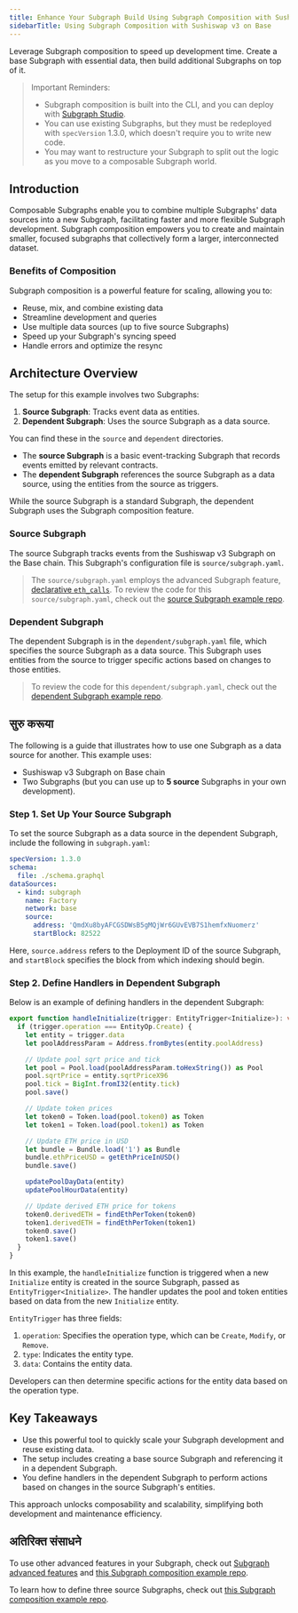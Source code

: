 ```yaml
---
title: Enhance Your Subgraph Build Using Subgraph Composition with Sushiswap v3 on Base
sidebarTitle: Using Subgraph Composition with Sushiswap v3 on Base
---
```


Leverage Subgraph composition to speed up development time. Create a base Subgraph with essential data, then build additional Subgraphs on top of it.

> Important Reminders:
>
> - Subgraph composition is built into the CLI, and you can deploy with [Subgraph Studio](https://thegraph.com/studio/).
> - You can use existing Subgraphs, but they must be redeployed with `specVersion` 1.3.0, which doesn't require you to write new code.
> - You may want to restructure your Subgraph to split out the logic as you move to a composable Subgraph world.

## Introduction

Composable Subgraphs enable you to combine multiple Subgraphs' data sources into a new Subgraph, facilitating faster and more flexible Subgraph development. Subgraph composition empowers you to create and maintain smaller, focused subgraphs that collectively form a larger, interconnected dataset.

### Benefits of Composition

Subgraph composition is a powerful feature for scaling, allowing you to:

- Reuse, mix, and combine existing data
- Streamline development and queries
- Use multiple data sources (up to five source Subgraphs)
- Speed up your Subgraph's syncing speed
- Handle errors and optimize the resync

## Architecture Overview

The setup for this example involves two Subgraphs:

1. **Source Subgraph**: Tracks event data as entities.
2. **Dependent Subgraph**: Uses the source Subgraph as a data source.

You can find these in the `source` and `dependent` directories.

- The **source Subgraph** is a basic event-tracking Subgraph that records events emitted by relevant contracts.
- The **dependent Subgraph** references the source Subgraph as a data source, using the entities from the source as triggers.

While the source Subgraph is a standard Subgraph, the dependent Subgraph uses the Subgraph composition feature.

### Source Subgraph

The source Subgraph tracks events from the Sushiswap v3 Subgraph on the Base chain. This Subgraph's configuration file is `source/subgraph.yaml`.

> The `source/subgraph.yaml` employs the advanced Subgraph feature, [declarative `eth_calls`](https://thegraph.com/docs/en/subgraphs/developing/creating/advanced/#declared-eth_call). To review the code for this `source/subgraph.yaml`, check out the [source Subgraph example repo](https://github.com/incrypto32/subgraph-composition-sample-subgraph/blob/a5f13cb4b961f92d5c5631dca589c54feb1c0a19/source/subgraph.yaml).

### Dependent Subgraph

The dependent Subgraph is in the `dependent/subgraph.yaml` file, which specifies the source Subgraph as a data source. This Subgraph uses entities from the source to trigger specific actions based on changes to those entities.

> To review the code for this `dependent/subgraph.yaml`, check out the [dependent Subgraph example repo](https://github.com/incrypto32/subgraph-composition-sample-subgraph/blob/main/dependant/subgraph.yaml).

## सुरु करूया

The following is a guide that illustrates how to use one Subgraph as a data source for another. This example uses:

- Sushiswap v3 Subgraph on Base chain
- Two Subgraphs (but you can use up to **5 source** Subgraphs in your own development).

### Step 1. Set Up Your Source Subgraph

To set the source Subgraph as a data source in the dependent Subgraph, include the following in `subgraph.yaml`:

```yaml
specVersion: 1.3.0
schema:
  file: ./schema.graphql
dataSources:
  - kind: subgraph
    name: Factory
    network: base
    source:
      address: 'QmdXu8byAFCGSDWsB5gMQjWr6GUvEVB7S1hemfxNuomerz'
      startBlock: 82522
```

Here, `source.address` refers to the Deployment ID of the source Subgraph, and `startBlock` specifies the block from which indexing should begin.

### Step 2. Define Handlers in Dependent Subgraph

Below is an example of defining handlers in the dependent Subgraph:

```typescript
export function handleInitialize(trigger: EntityTrigger<Initialize>): void {
  if (trigger.operation === EntityOp.Create) {
    let entity = trigger.data
    let poolAddressParam = Address.fromBytes(entity.poolAddress)

    // Update pool sqrt price and tick
    let pool = Pool.load(poolAddressParam.toHexString()) as Pool
    pool.sqrtPrice = entity.sqrtPriceX96
    pool.tick = BigInt.fromI32(entity.tick)
    pool.save()

    // Update token prices
    let token0 = Token.load(pool.token0) as Token
    let token1 = Token.load(pool.token1) as Token

    // Update ETH price in USD
    let bundle = Bundle.load('1') as Bundle
    bundle.ethPriceUSD = getEthPriceInUSD()
    bundle.save()

    updatePoolDayData(entity)
    updatePoolHourData(entity)

    // Update derived ETH price for tokens
    token0.derivedETH = findEthPerToken(token0)
    token1.derivedETH = findEthPerToken(token1)
    token0.save()
    token1.save()
  }
}
```

In this example, the `handleInitialize` function is triggered when a new `Initialize` entity is created in the source Subgraph, passed as `EntityTrigger<Initialize>`. The handler updates the pool and token entities based on data from the new `Initialize` entity.

`EntityTrigger` has three fields:

1. `operation`: Specifies the operation type, which can be `Create`, `Modify`, or `Remove`.
2. `type`: Indicates the entity type.
3. `data`: Contains the entity data.

Developers can then determine specific actions for the entity data based on the operation type.

## Key Takeaways

- Use this powerful tool to quickly scale your Subgraph development and reuse existing data.
- The setup includes creating a base source Subgraph and referencing it in a dependent Subgraph.
- You define handlers in the dependent Subgraph to perform actions based on changes in the source Subgraph's entities.

This approach unlocks composability and scalability, simplifying both development and maintenance efficiency.

## अतिरिक्त संसाधने

To use other advanced features in your Subgraph, check out [Subgraph advanced features](/developing/creating/advanced/) and [this Subgraph composition example repo](https://github.com/incrypto32/subgraph-composition-sample-subgraph).

To learn how to define three source Subgraphs, check out [this Subgraph composition example repo](https://github.com/isum/subgraph-composition-example).
